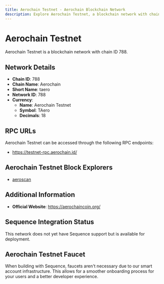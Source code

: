 ```yaml
--- 
title: Aerochain Testnet - Aerochain Blockchain Network
description: Explore Aerochain Testnet, a blockchain network with chain ID 788. Learn about its native currency, Aerochain Testnet, and how to interact with the network.
---
```


# Aerochain Testnet

Aerochain Testnet is a blockchain network with chain ID 788.

## Network Details

- **Chain ID**: 788
- **Chain Name**: Aerochain
- **Short Name**: taero
- **Network ID**: 788
- **Currency**: 
  - **Name**: Aerochain Testnet
  - **Symbol**: TAero
  - **Decimals**: 18

## RPC URLs

Aerochain Testnet can be accessed through the following RPC endpoints:

- https://testnet-rpc.aerochain.id/

## Aerochain Testnet Block Explorers

- [aeroscan](https://testnet.aeroscan.id)

## Additional Information

- **Official Website**: https://aerochaincoin.org/

## Sequence Integration Status

This network does not yet have Sequence support but is available for deployment.

## Aerochain Testnet Faucet

When building with Sequence, faucets aren't necessary due to our smart account infrastructure. This allows for a smoother onboarding process for your users and a better developer experience.
